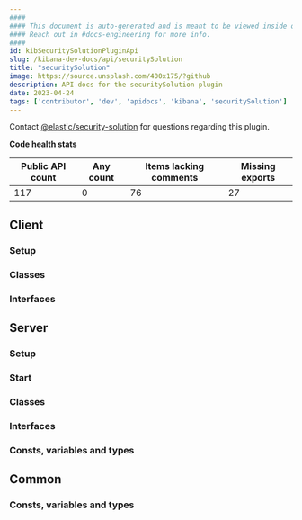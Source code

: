 ```yaml
---
####
#### This document is auto-generated and is meant to be viewed inside our experimental, new docs system.
#### Reach out in #docs-engineering for more info.
####
id: kibSecuritySolutionPluginApi
slug: /kibana-dev-docs/api/securitySolution
title: "securitySolution"
image: https://source.unsplash.com/400x175/?github
description: API docs for the securitySolution plugin
date: 2023-04-24
tags: ['contributor', 'dev', 'apidocs', 'kibana', 'securitySolution']
---
```




Contact [@elastic/security-solution](https://github.com/orgs/elastic/teams/security-solution) for questions regarding this plugin.

**Code health stats**

| Public API count  | Any count | Items lacking comments | Missing exports |
|-------------------|-----------|------------------------|-----------------|
| 117 | 0 | 76 | 27 |

## Client

### Setup
<DocDefinitionList data={[securitySolutionObj.client.setup]}/>

### Classes
<DocDefinitionList data={securitySolutionObj.client.classes}/>

### Interfaces
<DocDefinitionList data={securitySolutionObj.client.interfaces}/>

## Server

### Setup
<DocDefinitionList data={[securitySolutionObj.server.setup]}/>

### Start
<DocDefinitionList data={[securitySolutionObj.server.start]}/>

### Classes
<DocDefinitionList data={securitySolutionObj.server.classes}/>

### Interfaces
<DocDefinitionList data={securitySolutionObj.server.interfaces}/>

### Consts, variables and types
<DocDefinitionList data={securitySolutionObj.server.misc}/>

## Common

### Consts, variables and types
<DocDefinitionList data={securitySolutionObj.common.misc}/>

